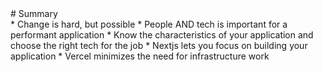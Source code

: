 
<TwoColumns>
<Column>
  # Summary
</Column>
<Column>
<div className="*:text-3xl h-screen *:h-full *:flex *:flex-col *:justify-between py-20">
* Change is hard, but possible
* People AND tech is important for a performant application
* Know the characteristics of your application and choose the right tech for the job
* Nextjs lets you focus on building your application
* Vercel minimizes the need for infrastructure work
</div>
</Column>
</TwoColumns>


<Notes>



</Notes>
